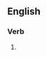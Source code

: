 ==English==

===Verb===
{{head|en|present participle}}

# {{present participle of|brob|lang=en|nocat=1}}